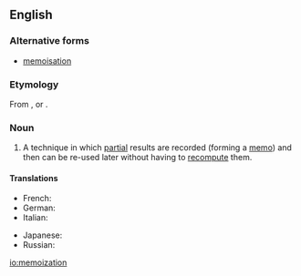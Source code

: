 ==English==
===Alternative forms===
* [[memoisation]]
===Etymology===
From {{suffix|memoize|ation}}, or {{suffix|memo|ization}}.

===Noun===
{{wikipedia}}
{{en-noun|-}}

# {{computer science}} A technique in which [[partial]] results are recorded (forming a [[memo]]) and then can be re-used later without having to [[recompute]] them.

====Translations====
{{trans-top}}
* French: {{t|fr|mémoization|f}}
* German: {{t-|de|Memoisation|f}}
* Italian: {{t|it|memoizzazione|f}}
{{trans-mid}}
* Japanese: {{t|ja|メモ化|tr=memoka|sc=Jpan}}
* Russian: {{t|ru|мемоизация|f|tr=memoizacija|sc=Cyrl}}
{{trans-bottom}}

[[io:memoization]]